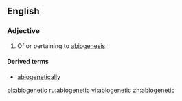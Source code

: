 ==English==

===Adjective===
{{en-adj|?}}

# {{biology}} Of or pertaining to [[abiogenesis]].

====Derived terms====
*[[abiogenetically]]

[[pl:abiogenetic]]
[[ru:abiogenetic]]
[[vi:abiogenetic]]
[[zh:abiogenetic]]